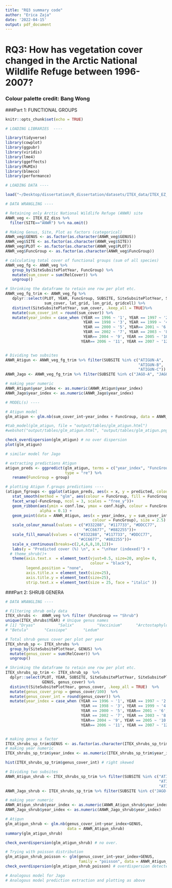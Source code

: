 ```yaml
---
title: "RQ3 summary code"
author: "Erica Zaja"
date: '2022-04-15'
output: pdf_document
---
```


# RQ3: How has vegetation cover changed in the Arctic National Wildlife Refuge between 1996-2007? 
### Colour palette credit: Bang Wong 

###Part 1: FUNCTIONAL GROUPS 


```r
knitr::opts_chunk$set(echo = TRUE)
```


```r
# LOADING LIBRARIES  ----

library(tidyverse)
library(cowplot)
library(ggpubr)
library(viridis)
library(lme4)
library(ggeffects)
library(MuMIn)
library(blmeco)
library(performance)
```

```r

# LOADING DATA ----

load("~/Desktop/dissertation/R_dissertation/datasets/ITEX_data/ITEX_EZ_diss.RData")

```

```r
# DATA WRANGLING ----

# Retaining only Arctic National Wildlife Refuge (ANWR) site 
ANWR_veg <- ITEX_EZ_diss %>%
  filter(SITE=="ANWR") %>% na.omit()

# Making Genus, Site, Plot as factors (categorical)
ANWR_veg$GENUS <- as.factor(as.character(ANWR_veg$GENUS))
ANWR_veg$SITE <- as.factor(as.character(ANWR_veg$SITE))
ANWR_veg$PLOT <- as.factor(as.character(ANWR_veg$PLOT))
ANWR_veg$FuncGroup <- as.factor(as.character(ANWR_veg$FuncGroup))

# calculating total cover of functional groups (sum of all species)
ANWR_veg_fg <- ANWR_veg %>%
   group_by(SiteSubsitePlotYear, FuncGroup) %>%
   mutate(sum_cover = sum(RelCover)) %>%
   ungroup()

# Shrinking the dataframe to retain one row per plot etc.
ANWR_veg_fg_trim <- ANWR_veg_fg %>% 
   dplyr::select(PLOT, YEAR, FuncGroup, SUBSITE, SiteSubsitePlotYear, SiteSubsitePlot, 
                 sum_cover, lat_grid, lon_grid, gridcell) %>% 
   distinct(SiteSubsitePlotYear, sum_cover, .keep_all = TRUE)%>% 
   mutate(sum_cover_int = round(sum_cover)) %>%   
   mutate(year_index = case_when (YEAR == 1996 ~ '1', YEAR == 1997 ~ '2', # index year
                                  YEAR == 1998 ~ '3', YEAR == 1999 ~ '4',
                                  YEAR == 2000 ~ '5', YEAR== 2001 ~ '6', 
                                  YEAR == 2002 ~ '7', YEAR == 2003 ~ '8',
                                  YEAR== 2004 ~ '9', YEAR == 2005 ~ '10',
                                 YEAR== 2006 ~ '11', YEAR == 2007 ~ '12')) 


# Dividing two subsites
ANWR_Atigun <- ANWR_veg_fg_trim %>% filter(SUBSITE %in% c("ATIGUN-A", 
                                                          "ATIGUN-B", 
                                                          "ATIGUN-C"))
ANWR_Jago <- ANWR_veg_fg_trim %>% filter(SUBSITE %in% c("JAGO-A", "JAGO-B"))

# making year numeric
ANWR_Atigun$year_index <- as.numeric(ANWR_Atigun$year_index)
ANWR_Jago$year_index <- as.numeric(ANWR_Jago$year_index)


```

```r
# MODEL(s) ----

# Atigun model
glm_atigun <- glm.nb(sum_cover_int~year_index + FuncGroup, data = ANWR_Atigun)

#tab_model(glm_atigun, file = "output/tables/glm_atigun.html")
#webshot("output/tables/glm_atigun.html", "output/tables/glm_atigun.png")

check_overdispersion(glm_atigun) # no over dispersion
plot(glm_atigun)

# similar model for Jago
```

```r
# extracting predictions Atigun
atigun_preds <- ggpredict(glm_atigun, terms = c("year_index", "FuncGroup"), 
                          type = "re") %>% 
   rename(FuncGroup = group)

# plotting Atigun f.groups predictions ----
(atigun_fgroups <- ggplot(atigun_preds, aes(x = x, y = predicted, colour=FuncGroup))+
   stat_smooth(method = "glm", aes(colour = FuncGroup, fill = FuncGroup), size = 1.5) +
   facet_wrap(~FuncGroup, ncol = 3, scales = "free_y"))+
   geom_ribbon(aes(ymin = conf.low, ymax = conf.high, colour = FuncGroup), 
               alpha = 0.1) +
   geom_point(data = ANWR_Atigun, aes(x = year_index, y = sum_cover_int, 
                                      colour = FuncGroup), size = 2.5) +
   scale_colour_manual(values = c("#332288", "#117733", "#DDCC77", 
                                  "#CC6677", "#882255"))+
   scale_fill_manual(values = c("#332288", "#117733", "#DDCC77", 
                                "#CC6677", "#882255"))+
   scale_x_continuous(breaks=c(2,4,6,8,10,12))+
   labs(y = "Predicted cover (%) \n", x = "\nYear (indexed)") +
  # theme_shrub()+
   theme(axis.text.x  = element_text(vjust=0.5, size=20, angle= 0, 
                                     colour = "black"), 
         legend.position = "none",
         axis.title.x = element_text(size=25),
         axis.title.y = element_text(size=25),
         strip.text.x = element_text(size = 25, face = "italic" ))

```

###Part 2: SHRUB GENERA 

```r
# DATA WRANGLING ----

# Filtering shrub only data
ITEX_shrubs <-  ANWR_veg %>% filter (FuncGroup == "Shrub") 
unique(ITEX_shrubs$YEAR) # Unique genus names 
# [1] "Dryas"          "Salix"          "Vaccinium"      "Arctostaphylos" 
# "Betula"       "Cassiope"       "Ledum"         

# Total shrub genus cover per plot per year
ITEX_shrub_sp <- ITEX_shrubs %>%
  group_by(SiteSubsitePlotYear, GENUS) %>%
  mutate(genus_cover = sum(RelCover)) %>%
  ungroup()

# Shrinking the dataframe to retain one row per plot etc.
ITEX_shrubs_sp_trim <- ITEX_shrub_sp  %>% 
  dplyr::select(PLOT, YEAR, SUBSITE, SiteSubsitePlotYear, SiteSubsitePlot, 
                GENUS, genus_cover) %>% 
  distinct(SiteSubsitePlotYear, genus_cover, .keep_all = TRUE)  %>% 
  mutate(genus_cover_prop = genus_cover/100)  %>%
  mutate(genus_cover_int = round(genus_cover)) %>%   
  mutate(year_index = case_when (YEAR == 1996 ~ '1', YEAR == 1997 ~ '2', 
                                 YEAR == 1998 ~ '3', YEAR == 1999 ~ '4',
                                 YEAR == 2000 ~ '5', YEAR== 2001 ~ '6', 
                                 YEAR == 2002 ~ '7', YEAR == 2003 ~ '8',
                                 YEAR== 2004 ~ '9', YEAR == 2005 ~ '10',
                                 YEAR== 2006 ~ '11', YEAR == 2007 ~ '12')) 


# making genus a factor
ITEX_shrubs_sp_trim$GENUS <- as.factor(as.character(ITEX_shrubs_sp_trim$GENUS ))
# making year numeric
ITEX_shrubs_sp_trim$year_index <- as.numeric(ITEX_shrubs_sp_trim$year_index)

hist(ITEX_shrubs_sp_trim$genus_cover_int) # right skewed


```

```r
# Dividing two subsites
ANWR_Atigun_shrub <- ITEX_shrubs_sp_trim %>% filter(SUBSITE %in% c("ATIGUN-A",
                                                                   "ATIGUN-B", 
                                                                   "ATIGUN-C"))
ANWR_Jago_shrub <- ITEX_shrubs_sp_trim %>% filter(SUBSITE %in% c("JAGO-A", "JAGO-B"))

# making year numeric
ANWR_Atigun_shrub$year_index <- as.numeric(ANWR_Atigun_shrub$year_index)
ANWR_Jago_shrub$year_index <- as.numeric(ANWR_Jago_shrub$year_index)

# Atigun 
glm_atigun_shrub <- glm.nb(genus_cover_int~year_index+GENUS, 
                           data = ANWR_Atigun_shrub)
summary(glm_atigun_shrub)

check_overdispersion(glm_atigun_shrub) # no over.

# Trying with poisson distribution
glm_atigun_shrub_poisson <- glm(genus_cover_int~year_index+GENUS, 
                                family = "poisson", data = ANWR_Atigun_shrub) 
check_overdispersion(glm_atigun_shrub_poisson) # overdispersion detected

# Analogous model for Jago
# Analogous model prediction extraction and plotting as above

```


